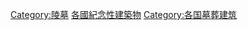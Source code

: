{{Categories by country|nocat}}

[[Category:陵墓|Category:陵墓]]
[[Category:各國紀念性建築物|]]
[[Category:各国墓葬建筑|Category:各国墓葬建筑]]